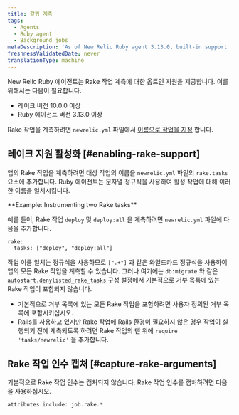 ```yaml
---
title: 갈퀴 계측
tags:
  - Agents
  - Ruby agent
  - Background jobs
metaDescription: 'As of New Relic Ruby agent 3.13.0, built-in support for instrumenting Rake tasks (10.0.0 and higher) is available on an opt-in basis.'
freshnessValidatedDate: never
translationType: machine
---
```


New Relic Ruby 에이전트는 Rake 작업 계측에 대한 옵트인 지원을 제공합니다. 이를 위해서는 다음이 필요합니다.

* 레이크 버전 10.0.0 이상
* Ruby 에이전트 버전 3.13.0 이상

Rake 작업을 계측하려면 `newrelic.yml` 파일에서 [이름으로 작업을 지정](#enabling-rake-support) 합니다.

## 레이크 지원 활성화 [#enabling-rake-support]

앱의 Rake 작업을 계측하려면 대상 작업의 이름을 `newrelic.yml` 파일의 `rake.tasks` 요소에 추가합니다. Ruby 에이전트는 문자열 정규식을 사용하여 활성 작업에 대해 이러한 이름을 일치시킵니다.

<DNT>
  **Example: Instrumenting two Rake tasks**
</DNT>

예를 들어, Rake 작업 `deploy` 및 `deploy:all` 을 계측하려면 `newrelic.yml` 파일에 다음을 추가합니다.

```
rake:
  tasks: ["deploy", "deploy:all"]
```

작업 이름 일치는 정규식을 사용하므로 `[".+"]` 과 같은 와일드카드 정규식을 사용하여 앱의 모든 Rake 작업을 계측할 수 있습니다. 그러나 여기에는 `db:migrate` 와 같은 [`autostart.denylisted_rake_tasks`](/docs/apm/agents/ruby-agent/configuration/ruby-agent-configuration/#autostart-denylisted_rake_tasks) 구성 설정에서 기본적으로 거부 목록에 있는 Rake 작업이 포함되지 않습니다.

* 기본적으로 거부 목록에 있는 모든 Rake 작업을 포함하려면 사용자 정의된 거부 목록에 포함시키십시오.
* Rails를 사용하고 있지만 Rake 작업에 Rails 환경이 필요하지 않은 경우 작업이 실행되기 전에 계측되도록 하려면 Rake 작업의 맨 위에 `require 'tasks/newrelic'` 을 추가합니다.

## Rake 작업 인수 캡처 [#capture-rake-arguments]

기본적으로 Rake 작업 인수는 캡처되지 않습니다. Rake 작업 인수를 캡처하려면 다음을 사용하십시오.

```
attributes.include: job.rake.*
```